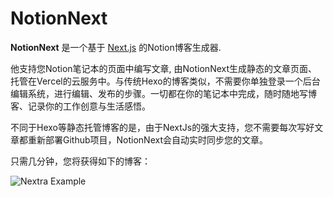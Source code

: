 
# NotionNext

**NotionNext** 是一个基于 [Next.js](https://nextjs.org) 的Notion博客生成器.

他支持您Notion笔记本的页面中编写文章, 由NotionNext生成静态的文章页面、托管在Vercel的云服务中。与传统Hexo的博客类似，不需要你单独登录一个后台编辑系统，进行编辑、发布的步骤。一切都在你的笔记本中完成，随时随地写博客、记录你的工作创意与生活感悟。

不同于Hexo等静态托管博客的是，由于NextJs的强大支持，您不需要每次写好文章都重新部署Github项目，NotionNext会自动实时同步您的文章。

只需几分钟，您将获得如下的博客：

<Bleed>![Nextra Example](../public/demo.png)</Bleed>
